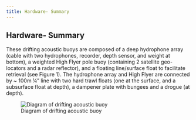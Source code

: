 ```yaml
---
title: Hardware- Summary
---
```


## Hardware- Summary

These drifting acoustic buoys are composed of a deep hydrophone array (cable with two hydrophones, recorder, depth sensor, and weight at bottom), a weighted High Flyer pole buoy (containing 2 satellite geo-locators and a radar reflector), and a floating line/surface float to facilitate retrieval (see Figure 1). The hydrophone array and High Flyer are connected by \~ 100m ¼" line with two hard trawl floats (one at the surface, and a subsurface float at depth), a dampener plate with bungees and a drogue (at depth).

![Diagram of drifting acoustic buoy](images/Screenshot%202022-10-26%20113539.png)
